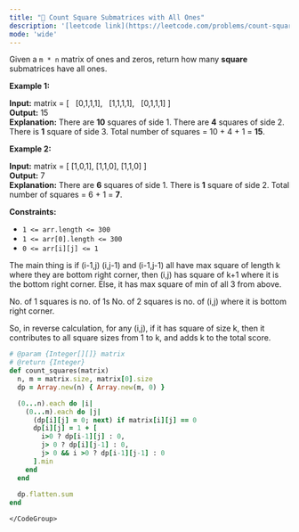```yaml
---
title: "🧀 Count Square Submatrices with All Ones"
description: '[leetcode link](https://leetcode.com/problems/count-square-submatrices-with-all-ones/description/)'
mode: 'wide'
---
```

<Tabs>
  <Tab title="Question" icon="circle-question" iconType="regular">
    <Card>
      <p>Given a <code>m * n</code> matrix of ones and zeros, return how many <strong>square</strong> submatrices have all ones.</p>   <p><strong class="example">Example 1:</strong></p>   <strong>Input:</strong> matrix = [ &nbsp; [0,1,1,1], &nbsp; [1,1,1,1], &nbsp; [0,1,1,1] ] <br/> <strong>Output:</strong> 15 <br/> <strong>Explanation:</strong>  There are <strong>10</strong> squares of side 1. There are <strong>4</strong> squares of side 2. There is  <strong>1</strong> square of side 3. Total number of squares = 10 + 4 + 1 = <strong>15</strong>.   <p><strong class="example">Example 2:</strong></p>   <strong>Input:</strong> matrix =  [   [1,0,1],   [1,1,0],   [1,1,0] ] <br/> <strong>Output:</strong> 7 <br/> <strong>Explanation:</strong>  There are <b>6</b> squares of side 1.   There is <strong>1</strong> square of side 2.  Total number of squares = 6 + 1 = <b>7</b>.    <p><strong>Constraints:</strong></p>  <ul>  <li><code>1 &lt;= arr.length&nbsp;&lt;= 300</code></li>  <li><code>1 &lt;= arr[0].length&nbsp;&lt;= 300</code></li>  <li><code>0 &lt;= arr[i][j] &lt;= 1</code></li> </ul> 
    </Card>
  </Tab>
  <Tab title="Solution" icon="lightbulb" iconType="regular" >
    <Card>
      The main thing is if (i-1,j) (i,j-1) and (i-1,j-1) all have max square of length k where they are bottom right corner, then (i,j) has square of k+1 where it is the bottom right corner. Else, it has max square of min of all 3 from above.

No. of 1 squares is no. of 1s
No. of 2 squares is no. of (i,j) where it is bottom right corner. 

So, in reverse calculation, for any (i,j), if it has square of size k, then it contributes to all square sizes from 1 to k, and adds k to the total score.
</Card>
  <Expandable title="code">
    <CodeGroup dropdown>
```ruby title="Count Square Submatrices with All Ones" lines
# @param {Integer[][]} matrix
# @return {Integer}
def count_squares(matrix)
  n, m = matrix.size, matrix[0].size
  dp = Array.new(n) { Array.new(m, 0) }

  (0...n).each do |i|
    (0...m).each do |j|
      (dp[i][j] = 0; next) if matrix[i][j] == 0
      dp[i][j] = 1 + [ 
        i>0 ? dp[i-1][j] : 0,
        j> 0 ? dp[i][j-1] : 0,
        j> 0 && i >0 ? dp[i-1][j-1] : 0
      ].min
    end
  end
  
  dp.flatten.sum
end
```
    </CodeGroup>
  </Expandable>
  </Tab>
</Tabs>